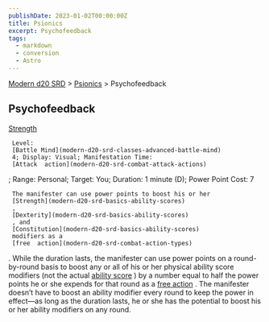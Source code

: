 ```yaml
---
publishDate: 2023-01-02T00:00:00Z
title: Psionics
excerpt: Psychofeedback
tags:
  - markdown
  - conversion
  - Astro
---
```


[Modern d20 SRD](/#modernD20) > [Psionics](modern-d20-srd-psionics-index) > Psychofeedback

## Psychofeedback

[Strength](modern-d20-srd-basics-ability-scores)

     Level:
     [Battle Mind](modern-d20-srd-classes-advanced-battle-mind)
     4; Display: Visual; Manifestation Time:
     [Attack  action](modern-d20-srd-combat-attack-actions)
; Range: Personal; Target: You; Duration: 1 minute (D); Power Point Cost: 7

     The manifester can use power points to boost his or her
     [Strength](modern-d20-srd-basics-ability-scores)
     ,
     [Dexterity](modern-d20-srd-basics-ability-scores)
     , and
     [Constitution](modern-d20-srd-basics-ability-scores)
     modifiers as a
     [free  action](modern-d20-srd-combat-action-types)
. While the duration lasts, the manifester can use power points on a round-by-round basis to boost any or all of his or her physical ability score modifiers (not the actual
[ability score](modern-d20-srd-basics-ability-scores)
) by a number equal to half the power points he or she expends for that round as a
[free action](modern-d20-srd-combat-action-types)
. The manifester doesn’t have to boost an ability modifier every round to keep the power in effect—as long as the duration lasts, he or she has the potential to boost his or her ability modifiers on any round.
